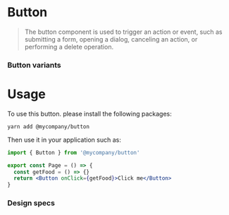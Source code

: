 
# Button

<Meta of={ButtonStories} />
<Description of={ButtonStories} />

> The button component is used to trigger an action or event, such as submitting a form, opening a dialog, canceling an action, or performing a delete operation.

### Button variants

<Grid of={ButtonStories} />

# Usage

To use this button. please install the following packages:

```
yarn add @mycompany/button
```

Then use it in your application such as:

```jsx
import { Button } from '@mycompany/button'

export const Page = () => {
  const getFood = () => {}
  return <Button onClick={getFood}>Click me</Button>
}
```

### Design specs

<Figma url="https://www.figma.com/file/3Q1HTCalD0lJnNvcMoEw1x/Mealdrop?node-id=1005%3A2974&t=8pzYUq8GyzmMGjJ2-4" />
